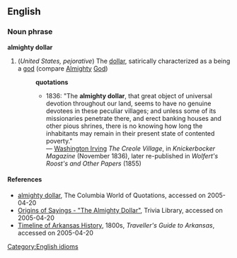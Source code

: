 == English ==
=== Noun phrase ===
[[Category:English idioms]]
'''almighty dollar'''
#(''United States, pejorative'') The [[dollar]], satirically characterized as a being a [[god]] (compare [[Almighty]] [[God]])
#:'''quotations'''
#:*1836: "The '''almighty dollar''', that great object of universal devotion throughout our land, seems to have no genuine devotees in these peculiar villages; and unless some of its missionaries penetrate there, and erect banking houses and other pious shrines, there is no knowing how long the inhabitants may remain in their present state of contented poverty."<br>&mdash; [[w:Washington Irving|Washington Irving]] ''The Creole Village'', in ''Knickerbocker Magazine'' (November 1836), later re-published in ''Wolfert's Roost's and Other Papers'' (1855)
==== References ====
* [http://www.bartleby.com/66/61/30261.html almighty dollar], The Columbia World of Quotations, accessed on 2005-04-20
* [http://www.trivia-library.com/b/origins-of-sayings-the-almighty-dollar.htm Origins of Sayings - "The Almighty Dollar"], Trivia Library, accessed on 2005-04-20
* [http://www.soskids.arkansas.gov/ar-timeline-1800s-arpost.html Timeline of Arkansas History], 1800s, ''Traveller's Guide to Arkansas'', accessed on 2005-04-20